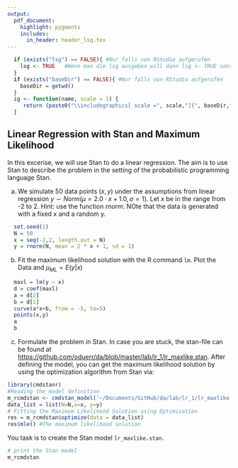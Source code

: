 ```yaml
---
output:
  pdf_document:
    highlight: pygments
    includes:
      in_header: header_lsg.tex
---
```


```r
  if (exists("lsg") == FALSE){ #Nur falls von RStudio aufgerufen
    lsg <- TRUE   #Wenn man die lsg ausgeben will dann lsg <- TRUE sonst 
  }
  if (exists("baseDir") == FALSE){ #Nur falls von RStudio aufgerufen
    baseDir = getwd()
  }
  ig <- function(name, scale = 1) {
     return (paste0("\\includegraphics[ scale =", scale,"]{", baseDir,"/", name, "}"))
  }
```

## Linear Regression with Stan and Maximum Likelihood

In this excerise, we will use Stan to do a linear regression. The aim is to use Stan to describe the problem in the setting of the probabilistic programming language Stan. 

a) We simulate 50 data points $(x,y)$ under the assumptions from linear regression $y \sim Norm(\mu=2.0 \cdot x + 1.0, \sigma=1)$. Let $x$ be in the range from -2 to 2. Hint: use the function $rnorm$. NOte that the data is generated with a fixed x and a random y.

```r
  set.seed(1)
  N = 50
  x = seq(-2,2, length.out = N)
  y = rnorm(N, mean = 2 * x + 1, sd = 1)
```

b)  Fit the maximum likelihood solution with the R command `lm`. Plot the Data and $\mu_{ML} = E(y|x)$

```r
  maxl = lm(y ~ x)
  d = coef(maxl)
  a = d[2]
  b = d[1]
  curve(a*x+b, from = -5, to=5)
  points(x,y)
  a
  b
```

c) Formulate the problem in Stan. In case you are stuck, the stan-file can be found at <https://github.com/oduerr/da/blob/master/lab/lr_1/lr_maxlike.stan>. After defining the model, you can get the maximum likelihood solution by using the optimization algorithm from Stan via:

```r
library(cmdstanr)
#Reading the model definition 
m_rcmdstan <- cmdstan_model('~/Documents/GitHub/da/lab/lr_1/lr_maxlike.stan')
data_list = list(N=N,x=x, y=y)
# Fitting the Maximum Likelihood Solution using Optimization
res = m_rcmdstan$optimize(data = data_list)
res$mle() #The maximum likelihood solution
```

You task is to create the Stan model `lr_maxlike.stan`.
```r
# print the Stan model
m_rcmdstan
```
